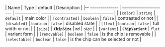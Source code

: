 | Name             | Type                   | default     | Description                          |
|-- -------------- | ---------------------- | ----------- | ------------------------------------ |
| `[color]`        | `string`               | `default`   | main color                           |
| `[contrasted]`   | `boolean`              | `false`     | contrasted or not                    |
| `[disabled]`     | `boolean`              | `false`     | disabled state                       |
| `[flex]`         | `boolean`              | `false`     | full width or not                    |
| `[size]`         | **`ChipSize`**         | `md`        | size                                 |
| `[variant]`      | **`ChipVariant`**      | `flat`      | variant form                         |
| `[removable]`    | `boolean`              | `false`     | is the chip is removable             |
| `[selectable]`   | `boolean`              | `false`     | is the chip can be selected or not   |
